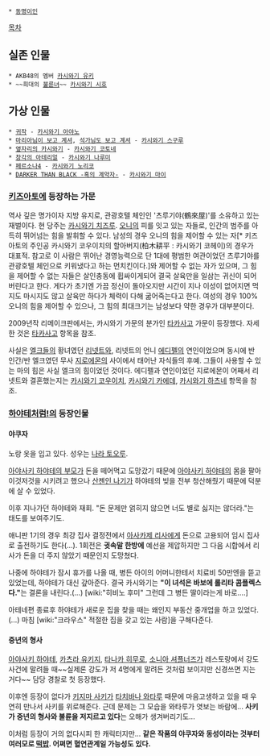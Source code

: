  * [[동명이인]]

[[목차]]

== 실존 인물 ==
 * AKB48의 멤버 [[카시와기 유키]]
 * ~~희대의 [[불륜]]녀~~ [[카시와기 시호]]

== 가상 인물 ==
 * [[귀작]] - [[카시와기 아야노]]
 * [[마리아님이 보고 계셔]], [[석가님도 보고 계셔]] - [[카시와기 스구루]]
 * [[옆자리의 카시와기]] - [[카시와기 코토네]]
 * [[창각의 아테리얼]] - [[카시와기 나루미]]
 * [[페르소나4]] - [[카시와기 노리코]]
 * [[DARKER THAN BLACK -흑의 계약자-]] - [[카시와기 마이]]

=== [[키즈아토]]에 등장하는 가문 ===
역사 깊은 명가이자 지방 유지로, 관광호텔 체인인 '츠루기야(鶴來屋)'를 소유하고 있는 재벌이다. 현 당주는 [[카시와기 치즈루]].
[[오니]]의 피를 잇고 있는 자들로, 인간의 범주를 아득히 뛰어넘는 힘을 발휘할 수 있다. 남성의 경우 오니의 힘을 제어할 수 있는 자[* 키즈아토의 주인공 카시와기 코우이치의 할아버지(柏木耕平 : 카시와기 코헤이)의 경우가 대표적. 참고로 이 사람은 뛰어난 경영능력으로 단 1대에 평범한 여관이었던 츠루기야를 관광호텔 체인으로 키워냈다고 하는 먼치킨이다.]와 제어할 수 없는 자가 있으며, 그 힘을 제어할 수 없는 자들은 살인충동에 휩싸이게되어 결국 살육만을 일삼는 귀신이 되어버린다고 한다. 게다가 초기엔 가끔 정신이 돌아오지만 시간이 지나 이성이 없어지면 먹지도 마시지도 않고 살육만 하다가 체력이 다해 굶어죽는다고 한다. 여성의 경우 100% 오니의 힘을 제어할 수 있으나, 그 힘의 최대크기는 남성보다 약한 경우가 대부분이다.

2009년작 리메이크판에서는, 카시와기 가문의 분가인 [[타카사고]] 가문이 등장했다. 자세한 것은 [[타카사고]] 항목을 참조.

사실은 [[엘크]]들의 황녀였던 [[리넷트]]와, 리넷트의 언니 [[에디펠]]의 연인이었으며 동시에 반 인간/반 엘크였던 무사 [[지로에몬]]의 사이에서 태어난 자식들의 후예. 그들이 사용할 수 있는 마의 힘은 사실 엘크의 힘이었던 것이다. 에디펠과 연인이었던 지로에몬이 어째서 리넷트와 결혼했는지는 [[카시와기 코우이치]], [[카시와기 카에데]], [[카시와기 하츠네]] 항목을 참조. 

=== [[하야테처럼!]]의 등장인물 ===
==== 야쿠자 ====
노랑 옷을 입고 있다. 성우는 [[나라 토오루]].

[[아야사키 하야테의 부모]]가 돈을 떼어먹고 도망갔기 때문에 [[아야사키 하야테]]의 몸을 팔아 이것저것을 시키려고 했으나 [[산젠인 나기]]가 하야테의 빚을 전부 청산해줬기 때문에 덕분에 살 수 있었다.

이후 지나가던 하야테와 재회. "돈 문제만 얽히지 않으면 너도 별로 싫지는 않더라."는 태도를 보여주기도.

애니판 1기의 경우 최강 집사 결정전에서 [[아사카제 리사]]에게 돈으로 고용되어 임시 집사로 출전하기도 한다(…). 1회전은 '''귓속말 한방에''' 예선을 제압하지만 그 다음 시합에서 리사가 돈을 더 주지 않았기 때문인지 도망쳤다.

나중에 하야테가 잠시 휴가를 나올 때, 병든 아이의 어머니한테서 치료비 50만엔을 뜯고 있었는데, 하야테가 대신 갚아준다. 결국 카시와기는 '''"이 녀석은 바보에 롤리타 콤플렉스다."'''는 결론을 내린다.(…)
[wiki:"히비노 후미" 그런데 그 병든 딸이라는게 바로….]

아테네편 종료후 하야테가 새로운 집을 찾을 때는 왜인지 부동산 중개업을 하고 있었다.(…) 마침 [wiki:"크라우스" 적절한 집을 갖고 있는 사람]을 구해다준다.

==== 중년의 형사 ====


[[아야사키 하야테]], [[카츠라 유키지]], [[타나카 히무로]], [[소니아 셔플너즈]]가 레스토랑에서 강도사건에 말려들 때~~실제론 강도가 저 4명에게 말려든 것처럼 보이지만 신경쓰면 지는거다~~ 담당 경찰로 첫 등장했다.

이후엔 등장이 없다가 [[키지마 사키]]가 [[타치바나 와타루]] 때문에 마음고생하고 있을 때 우연히 만나서 사키를 위로해준다.
근데 문제는 그 모습을 와타루가 엿보는 바람에... '''사키가 중년의 형사와 불륜을 저지르고 있다'''는 오해가 생겨버리기도...

이처럼 등장이 거의 없다시피 한 캐릭터지만... '''같은 작품의 야쿠자와 동성이라는 것부터 여러모로 [[떡밥]]. 어쩌면 혈연관계일 가능성도 있다.'''
